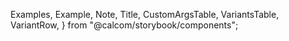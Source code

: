 
  Examples,
  Example,
  Note,
  Title,
  CustomArgsTable,
  VariantsTable,
  VariantRow,
} from "@calcom/storybook/components";


<Meta title="UI/Button Group" component={ButtonGroup} />

<Title title="Button Group" suffix="Brief" subtitle="Version 2.0 — Last Update: 22 Aug 2022" />

## Definition

Button group enables multiple buttons to be combined into a single unit. It offers users access to frequently performed, related actions.

## Structure

<CustomArgsTable of={ButtonGroup} />

<Examples
  title="Breadcrumb style"
  footNote={
    <ul>
      <li>
        Seperated: In general, seperated button group style can be included in container such as card, modal,
        and page.
      </li>
      <li>Combined: Combined button group can be used standalone e.g. mini toggles for calendars</li>
    </ul>
  }>
  <Example title="Default">
    <ButtonGroup>
      <Button StartIcon="trash" variant="icon" color="secondary" />
      <Button StartIcon="navigation" variant="icon" color="secondary" />
      <Button StartIcon="clipboard" variant="icon" color="secondary" />
    </ButtonGroup>
  </Example>
  <Example title="Combined">
    <ButtonGroup combined>
      <Button StartIcon="trash" variant="icon" color="secondary" />
      <Button StartIcon="navigation" variant="icon" color="secondary" />
      <Button StartIcon="clipboard" variant="icon" color="secondary" />
    </ButtonGroup>
  </Example>
</Examples>

<Canvas>
  <Story name="All Variants">
    <VariantsTable titles={["Default", "Secondary", "Minimal"]} columnMinWidth={150}>
      <VariantRow variant="Default">
        <ButtonGroup>
          <Button StartIcon="trash" variant="icon" />
          <Button StartIcon="navigation" variant="icon" />
          <Button StartIcon="clipboard" variant="icon" />
        </ButtonGroup>
        <ButtonGroup>
          <Button StartIcon="trash" variant="icon" color="secondary" />
          <Button StartIcon="navigation" variant="icon" color="secondary" />
          <Button StartIcon="clipboard" variant="icon" color="secondary" />
        </ButtonGroup>
        <ButtonGroup>
          <Button StartIcon="trash" variant="icon" color="minimal" />
          <Button StartIcon="navigation" variant="icon" color="minimal" />
          <Button StartIcon="clipboard" variant="icon" color="minimal" />
        </ButtonGroup>
      </VariantRow>
      <VariantRow variant="Combined">
        <ButtonGroup combined>
          <Button StartIcon="trash" variant="icon" />
          <Button StartIcon="navigation" variant="icon" />
          <Button StartIcon="clipboard" variant="icon" />
        </ButtonGroup>
        <ButtonGroup combined>
          <Button StartIcon="trash" variant="icon" color="secondary" />
          <Button StartIcon="navigation" variant="icon" color="secondary" />
          <Button StartIcon="clipboard" variant="icon" color="secondary" />
        </ButtonGroup>
      </VariantRow>
    </VariantsTable>
  </Story>
</Canvas>

<Canvas>
  <Story
    name="ButtonGroup Playground"
    args={{
      color: "secondary",
      combined: false,
    }}
    argTypes={{
      color: {
        control: {
          type: "select",
          options: ["primary", "secondary", "minimal"],
        },
      },
      combined: {
        control: {
          type: "boolean",
        },
      },
    }}>
    {({ color, combined }) => (
      <VariantsTable titles={[`${color}`]} columnMinWidth={150}>
        <VariantRow variant="">
          <ButtonGroup combined={combined}>
            <Button StartIcon="trash" variant="icon" color={color} />
            <Button StartIcon="navigation" variant="icon" color={color} />
            <Button StartIcon="clipboard" variant="icon" color={color} />
          </ButtonGroup>
        </VariantRow>
      </VariantsTable>
    )}
  </Story>
</Canvas>
